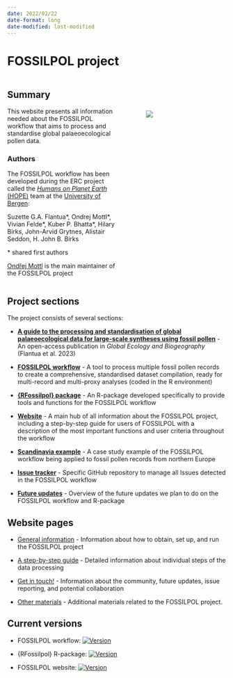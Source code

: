 ```yaml
---
date: 2022/02/22
date-format: long
date-modified: last-modified
---
```


# FOSSILPOL project

:::: {.columns}

::: {.column width="55%"}
## Summary

This website presents all information needed about the FOSSILPOL workflow that aims to process and standardise global palaeoecological pollen data.

### Authors

The FOSSILPOL workflow has been developed during the ERC project called the [*Humans on Planet Earth* (HOPE)](https://www.uib.no/en/rg/EECRG/107501/hope) team at the [University of Bergen](https://www.uib.no/en):

Suzette G.A. Flantua\*, Ondrej Mottl\*, Vivian Felde\*, Kuber P. Bhatta\*, Hilary Birks, John-Arvid Grytnes, Alistair Seddon, H. John B. Birks

\* shared first authors

[Ondřej Mottl](https://ondrejmottl.github.io/) is the main maintainer of the FOSSILPOL project

:::

::: {.column width="5%"}
:::

::: {.column width="40%"}

<br>
<br>
<br>

![](/figures/Logo%20FOSSILPOL%20regular%20-%20600ppi.png)
:::

::::

## Project sections

The project consists of several sections:

* **[A guide to the processing and standardisation of global palaeoecological data for large-scale syntheses using fossil pollen](https://doi.org/10.1111/geb.13693)** - An open-access publication in *Global Ecology and Biogeography* (Flantua et al. 2023)

* **[FOSSILPOL workflow](https://github.com/HOPE-UIB-BIO/FOSSILPOL-workflow)** - A tool to process multiple fossil pollen records to create a comprehensive, standardised dataset compilation, ready for multi-record and multi-proxy analyses (coded in the R environment)

* **[{RFossilpol} package](https://github.com/HOPE-UIB-BIO/R-Fossilpol-package)** - An R-package developed specifically to provide tools and functions for the FOSSILPOL workflow

* **[Website](https://hope-uib-bio.github.io/FOSSILPOL-website)** - A main hub of all information about the FOSSILPOL project, including a step-by-step guide for users of FOSSILPOL with a description of the most important functions and user criteria throughout the workflow

* **[Scandinavia example](https://github.com/HOPE-UIB-BIO/FOSSILPOL-example-Scandinavia)** - A case study example of the FOSSILPOL workflow being applied to fossil pollen records from northern Europe

* **[Issue tracker](https://github.com/HOPE-UIB-BIO/FOSSILPOL-issues/issues)** - Specific GitHub repository to manage all Issues detected in the FOSSILPOL workflow

* **[Future updates](https://github.com/orgs/HOPE-UIB-BIO/projects/3/views/1)** - Overview of the future updates we plan to do on the FOSSILPOL workflow and R-package

## Website pages

* [General information](about.qmd) - Information about how to obtain, set up, and run the FOSSILPOL project

* [A step-by-step guide](step_by_step_guide.qmd) - Detailed information about individual steps of the data processing

* [Get in touch!](get_in_touch.qmd) - Information about the community, future updates, issue reporting, and potential collaboration

* [Other materials](other_materials.qmd) - Additional materials related to the FOSSILPOL project.

## Current versions

* FOSSILPOL workflow: [![Version](https://img.shields.io/github/v/release/HOPE-UIB-BIO/FOSSILPOL-workflow?label=Version&logo=github)](https://github.com/HOPE-UIB-BIO/FOSSILPOL-workflow/releases)

* {RFossilpol} R-package: [![Version](https://img.shields.io/github/v/release/HOPE-UIB-BIO/R-Fossilpol-package?label=Version&logo=github)](https://github.com/HOPE-UIB-BIO/R-Fossilpol-package/releases)

* FOSSILPOL website: [![Version](https://img.shields.io/github/v/release/HOPE-UIB-BIO/FOSSILPOL-website?label=Version&logo=github)](https://github.com/HOPE-UIB-BIO/FOSSILPOL-website/releases)
